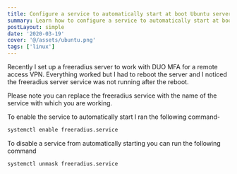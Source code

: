 ```yaml
---
title: Configure a service to automatically start at boot Ubuntu server
summary: Learn how to configure a service to automatically start at boot Ubuntu server.
postLayout: simple
date: '2020-03-19'
cover: '@/assets/ubuntu.png'
tags: ['linux']
---
```

Recently I set up a freeradius server to work with DUO MFA for a remote access VPN. Everything worked but I had to reboot the server and I noticed the freeradius server service was not running after the reboot.

Please note you can replace the freeradius service with the name of the service with which you are working.

To enable the service to automatically start I ran the following command-

```bash
systemctl enable freeradius.service
```

To disable a service from automatically starting you can run the following command

```bash
systemctl unmask freeradius.service